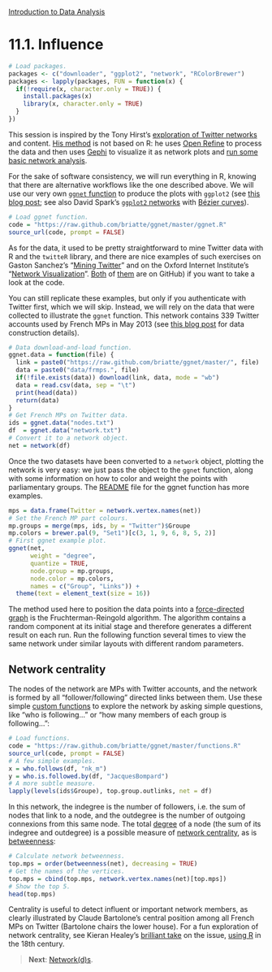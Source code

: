 <style>@import url(style.css);</style>
[Introduction to Data Analysis](index.html "Course index")

# 11.1. Influence

```r
# Load packages.
packages <- c("downloader", "ggplot2", "network", "RColorBrewer")
packages <- lapply(packages, FUN = function(x) {
  if(!require(x, character.only = TRUE)) {
    install.packages(x)
    library(x, character.only = TRUE)
  }
})
```

This session is inspired by the Tony Hirst's [exploration of Twitter networks][th-twitter] and content. [His method][th-openrefine] is not based on R: he uses [Open Refine][openrefine] to process the data and then uses [Gephi][gephi] to visualize it as network plots and [run some basic network analysis][th-gephi].

[th-twitter]: http://blog.ouseful.info/tag/twitter/
[th-openrefine]: http://blog.ouseful.info/2012/10/02/grabbing-twitter-search-results-into-google-refine-and-exporting-conversations-into-gephi/
[openrefine]: http://openrefine.org/
[th-gephi]: http://blog.ouseful.info/2012/11/09/drug-deal-network-analysis-with-gephi-tutorial/
[gephi]: http://gephi.org/

For the sake of software consistency, we will run everything in R, knowing that there are alternative workflows like the one described above. We will use our very own [`ggnet` function][gh-ggnet] to produce the plots with `ggplot2` (see [this blog post][pb-ggnet]; see also David Spark's [`ggplot2` networks][ds-bezier] with [Bézier curves][wiki-bc]).

```r
# Load ggnet function.
code = "https://raw.github.com/briatte/ggnet/master/ggnet.R"
source_url(code, prompt = FALSE)
```

[gh-ggnet]: https://github.com/briatte/ggnet
[pb-ggnet]: http://politbistro.hypotheses.org/1752
[wiki-bc]: https://en.wikipedia.org/wiki/B%C3%A9zier_curve
[ds-bezier]: http://is-r.tumblr.com/post/38459242505/beautiful-network-diagrams-with-ggplot2

As for the data, it used to be pretty straightforward to mine Twitter data with R and the `twitteR` library, and there are nice examples of such exercises on Gaston Sanchez's "[Mining Twitter][gs-mt]" and on the Oxford Internet Institute's "[Network Visualization][oii-nv]". [Both][gs-gh] of [them][oii-gh] are on GitHub) if you want to take a look at the code.

[gs-mt]: https://sites.google.com/site/miningtwitter/
[gs-gh]: https://github.com/gastonstat/Mining_Twitter
[oii-nv]: http://oxfordinternetinstitute.github.io/InteractiveVis/network/
[oii-gh]: https://github.com/oxfordinternetinstitute/InteractiveVis

You can still replicate these examples, but only if you authenticate with Twitter first, which we will skip. Instead, we will rely on the data that were collected to illustrate the `ggnet` function. This network contains 339 Twitter accounts used by French MPs in May 2013 (see [this blog post][pb-deputes] for data construction details).

[pb-deputes]: http://politbistro.hypotheses.org/1752

```r
# Data download-and-load function.
ggnet.data = function(file) {
  link = paste0("https://raw.github.com/briatte/ggnet/master/", file)
  data = paste0("data/frmps.", file)
  if(!file.exists(data)) download(link, data, mode = "wb")
  data = read.csv(data, sep = "\t")
  print(head(data))
  return(data)
}
# Get French MPs on Twitter data.
ids = ggnet.data("nodes.txt")
df  = ggnet.data("network.txt")
# Convert it to a network object.
net = network(df)
```

Once the two datasets have been converted to a `network` object, plotting the network is very easy: we just pass the object to the `ggnet` function, along with some information on how to color and weight the points with parliamentary groups. The [README][ggnet-readme] file for the ggnet function has more examples.

[ggnet-readme]: https://github.com/briatte/ggnet/blob/master/README.md

```r
mps = data.frame(Twitter = network.vertex.names(net))
# Set the French MP part colours.
mp.groups = merge(mps, ids, by = "Twitter")$Groupe
mp.colors = brewer.pal(9, "Set1")[c(3, 1, 9, 6, 8, 5, 2)]
# First ggnet example plot.
ggnet(net, 
      weight = "degree", 
      quantize = TRUE,
      node.group = mp.groups, 
      node.color = mp.colors,
      names = c("Group", "Links")) + 
  theme(text = element_text(size = 16))
```

The method used here to position the data points into a [force-directed graph][wiki-fdg] is the Fruchterman-Reingold algorithm. The algorithm contains a random component at its initial stage and therefore generates a different result on each run. Run the following function several times to view the same network under similar layouts with different random parameters.

[wiki-fdg]: https://en.wikipedia.org/wiki/Force-based_algorithms

## Network centrality

The nodes of the network are MPs with Twitter accounts, and the network is formed by all "follower/following" directed links between them. Use these simple [custom functions][gh-ggnet-functions] to explore the network by asking simple questions, like "who is following..." or "how many members of each group is following…":

[gh-ggnet-functions]: https://github.com/briatte/ggnet/blob/master/functions.R

```r
# Load functions.
code = "https://raw.github.com/briatte/ggnet/master/functions.R"
source_url(code, prompt = FALSE)
# A few simple examples.
x = who.follows(df, "nk_m")
y = who.is.followed.by(df, "JacquesBompard")
# A more subtle measure.
lapply(levels(ids$Groupe), top.group.outlinks, net = df)
```

In this network, the indegree is the number of followers, i.e. the sum of nodes that link to a node, and the outdegree is the number of outgoing connexions from this same node. The total [degree][wiki-degree] of a node (the sum of its indegree and outdegree) is a possible measure of [network centrality][wiki-centrality], as is [betweenness][wiki-betweenness]:

[wiki-degree]: https://en.wikipedia.org/wiki/Degree_(graph_theory)
[wiki-centrality]: https://en.wikipedia.org/wiki/Centrality
[wiki-betweenness]: https://en.wikipedia.org/wiki/Betweenness_centrality

```r
# Calculate network betweenness.
top.mps = order(betweenness(net), decreasing = TRUE)
# Get the names of the vertices.
top.mps = cbind(top.mps, network.vertex.names(net)[top.mps])
# Show the top 5.
head(top.mps)
```

Centrality is useful to detect influent or important network members, as clearly illustrated by Claude Bartolone's central position among all French MPs on Twitter (Bartolone chairs the lower house). For a fun exploration of network centrality, see Kieran Healey's [brilliant take][kjh-revere] on the issue, [using R][kjh-revere-gh] in the 18th century.

[kjh-revere]: http://kieranhealy.org/blog/archives/2013/06/09/using-metadata-to-find-paul-revere/
[kjh-revere-gh]: https://github.com/kjhealy/revere

> __Next__: [Network(d)s](112_networkds.html).

